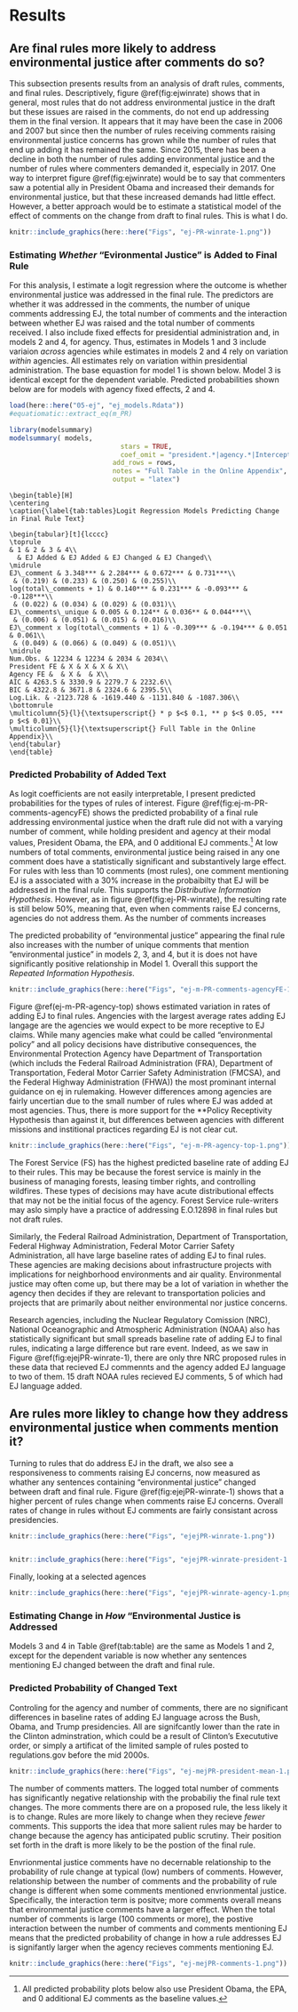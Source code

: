 # Results

## Are final rules more likely to address environmental justice after comments do so?

This subsection presents results from an analysis of draft
rules, comments, and final rules. Descriptively, figure
\@ref(fig:ejwinrate)
shows that in general, most rules that do not address environmental
justice in the draft but these issues are raised in the comments, do not
end up addressing them in the final version. It appears that it may have
been the case in 2006 and 2007 but since then the number of rules
receiving comments raising environmental justice concerns has grown
while the number of rules that end up adding it has remained the same.
Since 2015, there has been a decline in both the number of rules adding
environmental justice and the number of rules where commenters demanded
it, especially in 2017. One way to interpret figure
\@ref(fig:ejwinrate)
would be to say that commenters saw a potential ally in President Obama
and increased their demands for environmental justice, but that these
increased demands had little effect. However, a better approach would be
to estimate a statistical model of the effect of comments on the change
from draft to final rules. This is what I do.

```r

knitr::include_graphics(here::here("Figs", "ej-PR-winrate-1.png"))
```


### Estimating *Whether* "Evironmental Justice" is Added to Final Rule

For this  analysis, I estimate a logit regression where the outcome is whether environmental justice was addressed in the final rule. The predictors are
whether it was addressed in the comments, the number of unique comments addressing EJ, the total number of comments and the interaction between whether EJ was raised and the total number of comments received. I also include fixed effects for presidential administration and, in models 2 and 4, for agency. Thus, estimates in Models 1 and 3 include variaion *across* agencies while estimates in models 2 and 4 rely on variation *within* agencies. All estimates rely on variation within presidential administration. The base equastion for model 1 is shown below. Model 3 is identical except for the dependent variable. Predicted probabilities shown below are for models with agency fixed effects, 2 and 4.

```r
load(here::here("05-ej", "ej_models.Rdata"))
#equatiomatic::extract_eq(m_PR)
```

```r
library(modelsummary)
modelsummary( models, 
                            stars = TRUE, 
                            coef_omit = "president.*|agency.*|Intercept", 
                          add_rows = rows, 
                          notes = "Full Table in the Online Appendix",
                          output = "latex")
```

```asis
\begin{table}[H]
\centering
\caption{\label{tab:tables}Logit Regression Models Predicting Change in Final Rule Text}

\begin{tabular}[t]{lcccc}
\toprule
& 1 & 2 & 3 & 4\\
  & EJ Added & EJ Added & EJ Changed & EJ Changed\\
\midrule
EJ\_comment & 3.348*** & 2.284*** & 0.672*** & 0.731***\\
 & (0.219) & (0.233) & (0.250) & (0.255)\\
log(total\_comments + 1) & 0.140*** & 0.231*** & -0.093*** & -0.128***\\
 & (0.022) & (0.034) & (0.029) & (0.031)\\
EJ\_comments\_unique & 0.005 & 0.124** & 0.036** & 0.044***\\
 & (0.006) & (0.051) & (0.015) & (0.016)\\
EJ\_comment x log(total\_comments + 1) & -0.309*** & -0.194*** & 0.051 & 0.061\\
 & (0.049) & (0.066) & (0.049) & (0.051)\\
\midrule
Num.Obs. & 12234 & 12234 & 2034 & 2034\\
President FE & X & X & X & X\\
Agency FE &  & X &  & X\\
AIC & 4263.5 & 3330.9 & 2279.7 & 2232.6\\
BIC & 4322.8 & 3671.8 & 2324.6 & 2395.5\\
Log.Lik. & -2123.728 & -1619.440 & -1131.840 & -1087.306\\
\bottomrule
\multicolumn{5}{l}{\textsuperscript{} * p $<$ 0.1, ** p $<$ 0.05, *** p $<$ 0.01}\\
\multicolumn{5}{l}{\textsuperscript{} Full Table in the Online Appendix}\\
\end{tabular}
\end{table}
```

### Predicted Probability of Added Text

As logit coefficients are not easily interpretable, I present
predicted probabilities for the types of rules of interest.
Figure \@ref(fig:ej-m-PR-comments-agencyFE) shows the predicted probability of a final rule addressing environmental justice when the draft rule did not with a varying number of comment, while holding president and agency at their modal values, President Obama, the EPA, and 0 additional EJ comments.^[All predicted probability plots below also use President Obama, the EPA, and 0 additional EJ comments as the baseline values.] 
At low numbers of total comments, environmental justice being raised in any one comment does have a
statistically significant and substantively large effect. For rules with less than 10 comments (most rules), one comment mentioning EJ is a associated with a 30% increase in the probaibilty that EJ will be addressed in the final rule. This supports the *Distributive Information Hypothesis*. However, as in figure \@ref(fig:ej-PR-winrate), the resulting rate is still below 50%, meaning that, even when comments raise EJ concerns, agencies do not address them. As the number of comments increases 

The predicted probability of
"environmental justice" appearing the final rule also increases with the number of unique comments that mention "environmental justice" in models 2, 3, and 4, but it is does not have significantly positive relationship in Model 1. Overall this support the *Repeated Information Hypothesis*. 


```r

knitr::include_graphics(here::here("Figs", "ej-m-PR-comments-agencyFE-1.png"))

```


Figure \@ref(ej-m-PR-agency-top) shows estimated variation in rates of adding EJ to final rules.
Angencies with the largest average rates adding EJ langage are the agencies we would expect to be more receptive to EJ claims.  While many agencies make what could be called "environmental policy" and all policy decisions have distributive consequences, the Environmental Protection Agency have Department of Transportation (which includs the Federal
Railroad Administration (FRA), Department of Transportation, Federal Motor Carrier Safety Administration (FMCSA), and the Federal Highway
Administration (FHWA)) the most prominant internal guidance on ej in rulemaking. However differences among agencies are fairly uncertian due to the small number of rules where EJ was added at most agencies. Thus, there is more support for the **Policy Receptivity Hypothesis than against it, but differences between agencies with different missions and institional practices regarding EJ is not clear cut.


```r

knitr::include_graphics(here::here("Figs", "ej-m-PR-agency-top-1.png"))
```



The Forest Service (FS) has the highest predicted baseline rate of adding EJ to their rules. This may be because the forest service is mainly in
the business of managing forests, leasing timber rights, and controlling
wildfires. These types of decisions may have acute distributional
effects that may not be the initial focus of the agency. Forest Service rule-writers may aslo simply have a practice of addressing E.O.12898 in final rules but not draft rules. 

Similarly, the Federal
Railroad Administration, Department of Transportation, Federal Highway
Administration, Federal Motor Carrier Safety Administration, all have large baseline rates of adding EJ to final rules. These agencies are
making decisions about infrastructure projects with implications for
neighborhood environments and air quality. Environmental justice may
often come up, but there may be a lot of variation in whether the agency
then decides if they are relevant to transportation policies and
projects that are primarily about neither environmental nor justice
concerns.

Research agencies, including the Nuclear Regulatory Comission (NRC), National
Oceanographic and Atmospheric Administration (NOAA) also has statistically significant but small spreads baseline rate of adding EJ to final rules, indicating a large difference but rare event. Indeed, as we saw in Figure \@ref(fig:ejejPR-winrate-1), there are only thre NRC proposed rules in these data that recieved EJ commennts and the agency added EJ language to two of them. 15 draft NOAA rules recieved EJ comments, 5 of which had EJ language added. 


## Are rules more likley to change how they address environmental justice when comments mention it?

Turning to rules that do address EJ in the draft, we also see a responsiveness to comments raising EJ concerns, now measured as whather any sentences containing "environmental justice" changed between draft and final rule.
Figure \@ref(fig:ejejPR-winrate-1) shows that a higher percent of rules change when comments raise EJ concerns. Overall rates of change in rules without EJ comments are fairly consistant across presidencies.

```r
knitr::include_graphics(here::here("Figs", "ejejPR-winrate-1.png"))


knitr::include_graphics(here::here("Figs", "ejejPR-winrate-president-1.png"))
```

<!--Considering the total number of comments, 

```r
knitr::include_graphics(here::here("Figs", "ejejPR-winrate-comments-1.png"))
```
-->

Finally, looking at a selected agences 

```r
knitr::include_graphics(here::here("Figs", "ejejPR-winrate-agency-1.png"))
```


### Estimating Change in *How* "Environmental Justice is Addressed

Models 3 and 4 in Table \@ref(tab:table) are the same as Models 1 and 2, except for the dependent variable is now whether any sentences mentioning EJ changed between the draft and final rule.



### Predicted Probability of Changed Text

Controling for the agency and number of comments, there are no significant differences in baseline rates of adding EJ language across the Bush, Obama, and Trump presidencies. All are signifcantly lower than the rate in the Clinton adminstration, which could be a result of Clinton's Execututive order, or simply a artificat of the limited sample of rules posted to regulations.gov before the mid 2000s. 

```r

knitr::include_graphics(here::here("Figs", "ej-mejPR-president-mean-1.png"))
```

The number of comments matters. The logged total number of comments has significantly negative relationship with the probabiliy the final rule text changes. The more comments there are on a proposed rule, the less likely it is to change. Rules are more likely to change when they recieve *fewer* comments. This supports the idea that more salient rules may be harder to change because the agency has anticipated public scrutiny. Their position set forth in the draft is more likely to be the postion of the final rule.

Envrionmental justice comments have no decernable relationship to the probability of rule change at typical (low) numbers of comments. However, relationship between the number of comments and the probability of rule change is different when some comments mentioned envrionmental justice. Specifically, the interaction term is positve; more comments overall means that environmental justice comments have a larger effect. When the total number of comments is large (100 comments or more), the postive interaction between the number of comments and comments mentioning EJ means that the predicted probability of change in how a rule addresses EJ is signifantly larger when the agency recieves comments mentioning EJ.

```r

knitr::include_graphics(here::here("Figs", "ej-mejPR-comments-1.png"))
```



